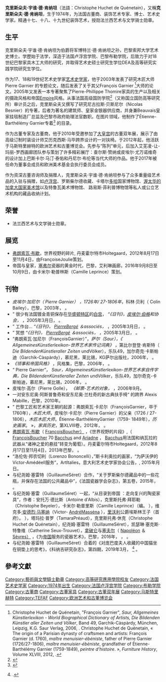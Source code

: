 {{Infobox person
| honorific_prefix = 伯爵
| name = 克里斯朵夫·德·肯纳坦
| image =
| native_name = Christophe de Quénetain
| birth_date = 1974年
| birth_place = 巴黎
| education = 博士
| known_for = 装饰艺术史学家
| boards = TEFAF
| honours = 法兰西文学与艺术骑士勋章
| website = www.christophedequenetain.com
}}

'''克里斯朵夫·宇谁·德·肯纳坦'''（法語：Christophe Huchet de Quénetain），又稱'''克里斯朵夫·德·肯纳坦'''，生于1974年，为法国古董商、装饰艺术专家、博士、艺术史学家。精通十七、十八、十九世纪装饰艺术，授勋法兰西艺术与文学骑士勋章。

== 生平 ==
克里斯朵夫·宇谁·德·肯纳坦为伯爵将军博特兰·德·肯纳坦之孙，巴黎索邦大学艺术史博士。学歷始于法学，深造于法国卢浮宫学院、巴黎布勒学院，后致力于对18世纪巴黎家具木工大师的研究，并取得艺术史硕士研究生学位DEA及高等研究实践学院研究生学位。

作为17、18和19世纪艺术史学家[[美术史|艺术史学家]]，他于2003年发表了研究木匠大师Pierre Garnier 的专题论文，随后发表了关于其父François Garnier <ref>Christophe Huchet de Quénetain, "François Garnier", ''Saur, Allgemeines Künstlerlexikon - World Biographical Dictionary of Artists, Die Bildenden Künstler aller Zeiten und Völker'', Band 49, Garchik-Càspàrdy, München, Leipzig, K.G. Saur Verlag, 2006, {{P.|372}}. Christophe Huchet de Quénetain, « The origin of a Parisian dynasty of craftsmen and artists: François Garnier (d. 1760), ''maître menuisier-ébéniste'', father of Pierre Garnier (1726/27-1806), ''maître menuisier-ébèniste'', grandfather of Étienne-Barthélémy Garnier (1759-1849), ''peintre d’histoire''. », ''Furniture History'', Volume XLVIII, 2012, {{P.|105-139}}.</ref>大师的论文。2005年又发表一本专著聚焦了Pierre-Phillippe Thomire家具的生产以及相关的摄政风格和帝国[[帝政风格|Empire]]风格。从事法国高级国防学院<ref>{{Cite web |url=http://www.legifrance.gouv.fr/affichTexte.do?cidTexte=JORFTEXT000019986680 |title=存档副本 |accessdate=2020-12-14 |archive-date=2018-11-26 |archive-url=https://web.archive.org/web/20181126092623/https://www.legifrance.gouv.fr/affichTexte.do?cidTexte=JORFTEXT000019986680 |dead-url=no }}</ref>（又称国立国防高等研究所）审计员之后，克里斯朵夫又撰写了研究尼古拉斯·贝斯尼尔（Nicolas Besnier）的专著，后者为著名的建筑师、皇家金银器供应商，并身兼Beauvais皇家挂毯制造厂总监及巴黎市政府助理法官数职。在图片领域，他制作了Étienne-Barthélémy Garnier专着<ref>{{Cite journal|title=Catalogue raisonné de Etienne-Barthélemy Garnier (1759-1849) – La Tribune de l'Art|url=http://www.latribunedelart.com/catalogue-raisonne-de-etienne-barthelemy-garnier-1759-1849|last=l'Art|first=La Tribune de|date=2018-11-25|journal=La Tribune de l'Art|accessdate=2018-11-25|language=fr|archive-date=2020-10-31|archive-url=https://web.archive.org/web/20201031023656/https://www.latribunedelart.com/catalogue-raisonne-de-etienne-barthelemy-garnier-1759-1849|dead-url=no}}</ref> 的目录。

作为古董专家及古董商，他于2010年受邀参加了[[巴黎大皇宫|大皇宫]]的古董双年展，展示了由高级订制时装设计师艾历克西斯·马毕跨界设计的一对扶椅。于2012年起，他活跃于马斯特里赫特的欧洲艺术和古董博览会。先参与“陈列”单元，后加入艾芜凌-让-玛丽-罗西画廊团队参与策划了许多精彩展厅：查尔斯·赞纳或皮埃尔·尤万诺维奇的设计加上巴斯卡尔·马汀·泰佑和丹尼尔·布伦等当代大师的作品。他于2017年被任命为董事会成员和欧洲美术基金会执行委员会成员。

作为资深古董咨询师及捐赠人，克里斯朵夫·宇谁·德·肯纳坦参与了众多重量级艺术品的入驻与捐赠，如[[卢浮宫|卢浮宫]]、罗斯柴尔德收藏、卡塔尔[[多哈|多哈]]国家博物馆、[[渥太華|渥太华]][[加拿大國立美術館|的加拿大国家美术馆]]以及特鲁瓦美术博物馆、 路易斯·菲利普博物馆等私人或公立艺术机构的藏品收纳计划。

== 荣誉 ==
* 法兰西艺术与文学骑士勋章。

== 展览 ==
* [[弗朗索瓦·布歇|弗朗索瓦·布歇]]，世界视野的碎片, 丹麦霍尔特市Holtegaard，2012年8月17日至11月4日，由FrançoiseJoulie策划。
* 帝国与皇家，[[塞夫尔|塞弗尔]]瓷器的黄金时代，巴黎，艾利琳画廊，2016年9月8日至10月9日，由卡米尔·勒普林斯（Camille Leprince）策划。

== 刊物 ==
* ''皮埃尔·加尼尔（ Pierre Garnier） ，1726年/ 27-1806年''，科林·贝利（ Colin Bailey），巴黎，2003年，{{ISBN|2859173919}} {{OCLC|54374659}} 。
* ” 很少有法国镀金青铜保存在[[华盛顿哥伦比亚特区|华盛顿特区]]的[[白宮|白宫]]， ''“《日刊》，[[皮埃爾·貝爾傑|皮埃尔·伯格]]和协会，''{{Numéro|6}} ，2005年3月日，{{P.|54-57}} {{OCLC|62701407}} 。
* ” 工作台... ''“《日刊》， [[皮埃爾·貝爾傑|PierreBergé]] ＆associés，''{{Numéro|6}} ，2005年3月日，{{P.|26-27}} {{OCLC|62701407}} 。
* ” 冥想 ''“《日刊》， [[皮埃爾·貝爾傑|PierreBergé]] ＆associés，''{{Numéro|6}} ，2005年3月日，{{P.|24-25}} {{OCLC|62701407}} 。
* “弗朗索瓦·加尼尔（FrançoisGarnier）”，''萨尔（Saur），《 AllgemeinesKünstlerlexikon-世界艺术家传记词典》'' ，第比尔登登·肯斯特（ ''Die BildendenKünstleraller Zeiten'' undVölker），乐队49，加尔奇克·卡斯帕迪（Garchik-Càspàrdy），慕尼黑，莱比锡，KG萨尔出版社，2006年，{{P.|372}} 。
* ''《领事和帝国风格》'' ，风格集，巴黎，2006年，{{ISBN|2859174133}} {{OCLC|63693193}} 。
* “ Pierre Garnier”， ''Saur，AllgemeinesKünstlerlexikon-世界艺术家自传字典，Die BildendenKünstleraller Zeiten'' undVölker，乐队49，加尔奇克-卡斯帕迪，慕尼黑，莱比锡，2006年，{{P.|380-382}} 。
* 皮埃尔·高尔（Pierre Golle）， ''《邮票-艺术的对象，''{{Numéro|416}} ，2006年9月。
* 一对安东尼奥·阿斯普鲁奇和安东尼奥·兰杜奇的新古典扶手椅“ 的跨界 Alexis Mabille，巴黎，2010年。
* ” 巴黎工匠和艺术家王朝的起源：弗朗索瓦·卡尼尔（FrançoisGarnier，卒于1760年），''木匠大师''，皮埃尔·卡尼尔（Pierre Garnier）的父亲（1726 / 27-1806），''木匠木匠大师''，Étienne-BarthélémyGarnier（1759- 1849年），''历史画家''。 »，''家具历史''，第XLVIII卷，2012年，{{P.|105-139}} 。
* [[弗朗索瓦·布歇|弗朗索瓦·布歇]]（ [[弗朗索瓦·布歇|FrançoisBoucher）]] ，《世界视野的片段》,（ [[弗朗索瓦·布歇|FrançoisBoucher]] 70 [[巴克科斯|Bacchus]] and [[阿里阿德涅|Ariadne]] ， [[巴克科斯|Bacchus]]用法国和纳瓦拉的武器从“诸神之爱的悬挂”转变为葡萄）。丹麦霍尔特市Holtegaard，2012年8月17日至11月4日，2013年巴黎，{{ISBN|978-2-7572-0623-2}} 。
* “洛伦佐·邦农切利（Lorenzo Bononcelli），”斯卡利奥拉的画家，“为萨沃伊的Victor-AmédéeII服务”，ArtItalies，意大利艺术史学家协会公告，{{Numéro|21}}, 2015年月日。
* 与纪尧姆·塞雷特（GuillaumeSéret）合作，“关于罗斯柴尔德藏品中的一些花瓶，并保存在法国的公共藏品中”，《法国瓷器学会杂志》，第五卷，2015年，{{P.|213-228}} 。
* 与纪尧姆·塞雷（GuillaumeSéret）一起，“从目录到帝国 ：走向复兴的陶瓷家具”，作者：安托万·德比斯（Antoine d'Albis），克里斯托弗·拜耶勒（Christophe Beyeler），卡米尔·勒普里斯（Camille Leprince）（编。 ），维克多[[安德烈·马塞纳|·安德烈·马塞纳]]（Victor- [[安德烈·马塞纳|AndréMasséna]] ），[[里沃利|里沃利]]公爵埃斯林王子（首府）。 ），塔玛拉·普罗（TamaraPréaud），克里斯托弗·休克（Christophe Huchet de Quénetain），纪尧姆·塞雷特（GuillaumeSéret），凯瑟琳·塞克斯·特鲁维（Catherine Seux-Trouvet），[[拿破仑一世|拿破仑]]与[[塞夫尔|塞夫尔]]（ [[拿破仑一世|Napoléon]] ＆ [[塞夫尔|Sèvres）]] ，《为[[法兰西第一帝国|帝国]]服务的瓷器艺术》，巴黎，2016年，{{P.|128-144}} ，{{ISBN|9782954989747}} 。
* 与纪尧姆·塞雷特（GuillaumeSéret）合着的《对庞巴度夫人收藏的中国猫坐在铜垫上的思考》，《科纳吉研究杂志》，第四期，2019年3月，{{P.|96-113}} <ref>{{Cite web|title=Colnaghi Studies Journal 4|url=https://www.academia.edu/38917062/Colnaghi_Studies_Journal_4|accessdate=2020-09-29|format=livre|language=en|archive-date=2019-10-10|archive-url=https://web.archive.org/web/20191010075503/https://www.academia.edu/38917062/Colnaghi_Studies_Journal_4|dead-url=no}}.</ref> 。

== 參考文獻==
{{reflist}}

{{Portal|艺术|历史|文化|法国}}

{{DEFAULTSORT:Quenetain, Christophe de}}

[[Category:藝術與文學騎士勳章|Category:藝術與文學騎士勳章]]
[[Category:高等研究應用學院校友|Category:高等研究應用學院校友]]
[[Category:法国艺术史学家|Category:法国艺术史学家]]
[[Category:1974年出生|Category:1974年出生]]
[[Category:法国卢浮宫学院|Category:法国卢浮宫学院]]
[[Category:布勒学院|Category:布勒学院]]
[[Category:古董商|Category:古董商]]
[[Category:古董家具|Category:古董家具]]
[[Category:古董双年展|Category:古董双年展]]
[[Category:马斯特里赫特|Category:马斯特里赫特]]
[[Category:TEFAF|Category:TEFAF]]
[[Category:欧洲艺术和古董博览会|Category:欧洲艺术和古董博览会]]